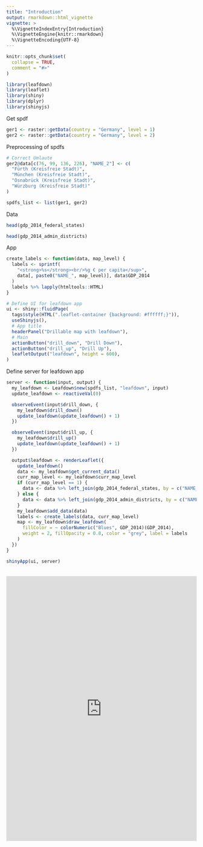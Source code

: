 ```yaml
---
title: "Introduction"
output: rmarkdown::html_vignette
vignette: >
  %\VignetteIndexEntry{Introduction}
  %\VignetteEngine{knitr::rmarkdown}
  %\VignetteEncoding{UTF-8}
---
```


```r
knitr::opts_chunk$set(
  collapse = TRUE,
  comment = "#>"
)
```

```r
library(leafdown)
library(leaflet)
library(shiny)
library(dplyr)
library(shinyjs)
```

Get spdf
```r
ger1 <- raster::getData(country = "Germany", level = 1)
ger2 <- raster::getData(country = "Germany", level = 2)
```

Preprocessing of spdfs
```r
# Correct Umlaute
ger2@data[c(76, 99, 136, 226), "NAME_2"] <- c(
  "Fürth (Kreisfreie Stadt)",
  "München (Kreisfreie Stadt)",
  "Osnabrück (Kreisfreie Stadt)",
  "Würzburg (Kreisfreie Stadt)"
)
```

```r
spdfs_list <- list(ger1, ger2)
```


Data
```r
head(gdp_2014_federal_states)
```

```r
head(gdp_2014_admin_districts)
```


App

```r
create_labels <- function(data, map_level) {
  labels <- sprintf(
    "<strong>%s</strong><br/>%g € per capita</sup>",
    data[, paste0("NAME_", map_level)], data$GDP_2014
  )
  labels %>% lapply(htmltools::HTML)
}
```


```r
# Define UI for leafdown app
ui <- shiny::fluidPage(
  tags$style(HTML(".leaflet-container {background: #ffffff;}")),
  useShinyjs(),
  # App title
  headerPanel("Drillable map with leafdown"),
  # Main
  actionButton("drill_down", "Drill Down"),
  actionButton("drill_up", "Drill Up"),
  leafletOutput("leafdown", height = 600),
)
```

Define server for leafdown app
```r
server <- function(input, output) {
  my_leafdown <- Leafdown$new(spdfs_list, "leafdown", input)
  update_leafdown <- reactiveVal(0)

  observeEvent(input$drill_down, {
    my_leafdown$drill_down()
    update_leafdown(update_leafdown() + 1)
  })

  observeEvent(input$drill_up, {
    my_leafdown$drill_up()
    update_leafdown(update_leafdown() + 1)
  })

  output$leafdown <- renderLeaflet({
    update_leafdown()
    data <- my_leafdown$get_current_data()
    curr_map_level <- my_leafdown$curr_map_level
    if (curr_map_level == 1) {
      data <- data %>% left_join(gdp_2014_federal_states, by = c("NAME_1" = "Federal_State"))
    } else {
      data <- data %>% left_join(gdp_2014_admin_districts, by = c("NAME_2" = "Admin_District"))
    }
    my_leafdown$add_data(data)
    labels <- create_labels(data, curr_map_level)
    map <- my_leafdown$draw_leafdown(
      fillColor = ~ colorNumeric("Blues", GDP_2014)(GDP_2014),
      weight = 2, fillOpacity = 0.8, color = "grey", label = labels
    )
  })
}
```

```r
shinyApp(ui, server)
```

<style>
.shiny-app-frame {
  position: relative;
  height: 700px;
}
.shiny-app-frame iframe {
  width: 100%;
  height: 100%;
  border: none;
}
</style>

<br>
<div class="shiny-app-frame"> 
<iframe src="https://andreasho95.shinyapps.io/leafdown-basic-example/">
</iframe>
</div>



